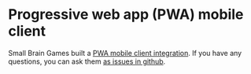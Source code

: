 
# Progressive web app (PWA) mobile client

Small Brain Games built a [PWA mobile client integration](https://github.com/smallbraingames/onchain-pwa-starter).
If you have any questions, you can ask them [as issues in github](https://github.com/smallbraingames/onchain-pwa-starter/issues).

<TemplateDisclaimer />
